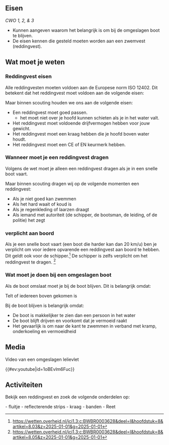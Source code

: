 == Eisen ==

''CWO 1, 2, & 3''

* Kunnen aangeven waarom het belangrijk is om bij de omgeslagen boot te blijven. 
* De eisen kennen die gesteld moeten worden aan een zwemvest (reddingvest).

== Wat moet je weten ==

=== Reddingvest eisen ===

Alle reddingvesten moeten voldoen aan de Europese norm ISO 12402. Dit betekent dat het reddingvest moet voldoen aan de volgende eisen:

Maar binnen scouting houden we ons aan de volgende eisen:

* Een reddingvest moet goed passen.
** het moet niet over je hoofd kunnen schieten als je in het water valt.
* Het reddingvest moet voldoende drijfvermogen hebben voor jouw gewicht.
* Het reddingvest moet een kraag hebben die je hoofd boven water houdt.
* Het reddingvest moet een CE of EN keurmerk hebben.

=== Wanneer moet je een reddingvest dragen ===

Volgens de wet moet je alleen een reddingvest dragen als je in een snelle boot vaart.

Maar binnen scouting dragen wij op de volgende momenten een reddingvest:

* Als je niet goed kan zwemmen
* Als het hard waait of koud is
* Als je regenkleding of laarzen draagt
* Als iemand met autoriteit (de schipper, de bootsman, de leiding, of de politie) het zegt

=== verplicht aan boord ===

Als je een snelle boot vaart (een boot die harder kan dan 20 km/u) ben je verplicht om voor iedere opvarende een reddingvest aan boord te hebben. Dit geldt ook voor de schipper.<ref>https://wetten.overheid.nl/jci1.3:c:BWBR0003628&deel=I&hoofdstuk=8&artikel=8.03&z=2025-01-01&g=2025-01-01</ref>
De schipper is zelfs verplicht om het reddingvest te dragen. <ref>https://wetten.overheid.nl/jci1.3:c:BWBR0003628&deel=I&hoofdstuk=8&artikel=8.05&z=2025-01-01&g=2025-01-01</ref>

=== Wat moet je doen bij een omgeslagen boot ===

Als de boot omslaat moet je bij de boot blijven. Dit is belangrijk omdat:

Telt of iedereen boven gekomen is


Bij de boot blijven is belangrijk omdat:

* De boot is makkelijker te zien dan een persoon in het water
* De boot blijft drijven en voorkomt dat je vermoeid raakt
* Het gevaarlijk is om naar de kant te zwemmen in verband met kramp, onderkoeling en vermoeidheid

== Media ==

Video van een omgeslagen lelievlet

{{#ev:youtube|id=1oBEvlm6Fuc}}

== Activiteiten ==

Bekijk een reddingvest en zoek de volgende onderdelen op:

- fluitje
- reflecterende strips
- kraag
- banden
- Reet
